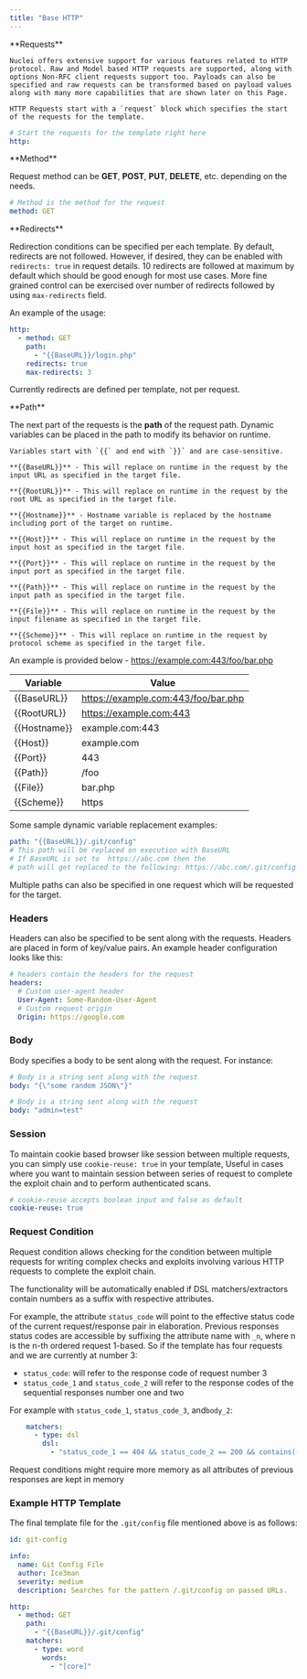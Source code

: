 ```yaml
---
title: "Base HTTP"
---
```

<Note>
**Requests**

    Nuclei offers extensive support for various features related to HTTP protocol. Raw and Model based HTTP requests are supported, along with options Non-RFC client requests support too. Payloads can also be specified and raw requests can be transformed based on payload values along with many more capabilities that are shown later on this Page.

    HTTP Requests start with a `request` block which specifies the start of the requests for the template.
</Note>

```yaml
# Start the requests for the template right here
http:
```

<Note>
**Method**

Request method can be **GET**, **POST**, **PUT**, **DELETE**, etc. depending on the needs.
</Note>

```yaml
# Method is the method for the request
method: GET
```

<Note>
**Redirects**

Redirection conditions can be specified per each template. By default, redirects are not followed. However, if desired, they can be enabled with `redirects: true` in request details. 10 redirects are followed at maximum by default which should be good enough for most use cases. More fine grained control can be exercised over number of redirects followed by using `max-redirects` field.
</Note>

An example of the usage:

```yaml
http:
  - method: GET
    path:
      - "{{BaseURL}}/login.php"
    redirects: true
    max-redirects: 3
```

<Warning>Currently redirects are defined per template, not per request.</Warning>

<Note>
**Path**

The next part of the requests is the **path** of the request path. Dynamic variables can be placed in the path to modify its behavior on runtime.

    Variables start with `{{` and end with `}}` and are case-sensitive.

    **{{BaseURL}}** - This will replace on runtime in the request by the input URL as specified in the target file.

    **{{RootURL}}** - This will replace on runtime in the request by the root URL as specified in the target file.

    **{{Hostname}}** - Hostname variable is replaced by the hostname including port of the target on runtime.

    **{{Host}}** - This will replace on runtime in the request by the input host as specified in the target file.

    **{{Port}}** - This will replace on runtime in the request by the input port as specified in the target file.

    **{{Path}}** - This will replace on runtime in the request by the input path as specified in the target file.

    **{{File}}** - This will replace on runtime in the request by the input filename as specified in the target file.

    **{{Scheme}}** - This will replace on runtime in the request by protocol scheme as specified in the target file.

</Note>

An example is provided below - https://example.com:443/foo/bar.php

| Variable     | Value                               |
|--------------|-------------------------------------|
| \{\{BaseURL\}\}  | https://example.com:443/foo/bar.php |
| \{\{RootURL\}\}  | https://example.com:443             |
| \{\{Hostname\}\} | example.com:443                     |
| \{\{Host\}\}     | example.com                         |
| \{\{Port\}\}     | 443                                 |
| \{\{Path\}\}     | /foo                                |
| \{\{File\}\}     | bar.php                             |
| \{\{Scheme\}\}   | https                               |


Some sample dynamic variable replacement examples:

```yaml
path: "{{BaseURL}}/.git/config"
# This path will be replaced on execution with BaseURL
# If BaseURL is set to  https://abc.com then the
# path will get replaced to the following: https://abc.com/.git/config
```

Multiple paths can also be specified in one request which will be requested for the target.

### Headers

Headers can also be specified to be sent along with the requests. Headers are placed in form of key/value pairs. An example header configuration looks like this:

```yaml
# headers contain the headers for the request
headers:
  # Custom user-agent header
  User-Agent: Some-Random-User-Agent
  # Custom request origin
  Origin: https://google.com
```

### Body

Body specifies a body to be sent along with the request. For instance:

```yaml
# Body is a string sent along with the request
body: "{\"some random JSON\"}"

# Body is a string sent along with the request
body: "admin=test"
```

### Session

To maintain cookie based browser like session between multiple requests, you can simply use `cookie-reuse: true` in your template, Useful in cases where you want to maintain session between series of request to complete the exploit chain and to perform authenticated scans. 

```yaml
# cookie-reuse accepts boolean input and false as default
cookie-reuse: true
```

### Request Condition

Request condition allows checking for the condition between multiple requests for writing complex checks and exploits involving various HTTP requests to complete the exploit chain.

The functionality will be automatically enabled if DSL matchers/extractors contain numbers as a suffix with respective attributes.

For example, the attribute `status_code` will point to the effective status code of the current request/response pair in elaboration. Previous responses status codes are accessible by suffixing the attribute name with `_n`, where n is the n-th ordered request 1-based. So if the template has four requests and we are currently at number 3:
- `status_code`: will refer to the response code of request number 3
- `status_code_1` and `status_code_2` will refer to the response codes of the sequential responses number one and two 

For example with `status_code_1`, `status_code_3`, and`body_2`:

```yaml
    matchers:
      - type: dsl
        dsl:
          - "status_code_1 == 404 && status_code_2 == 200 && contains((body_2), 'secret_string')"
```
<Note>Request conditions might require more memory as all attributes of previous responses are kept in memory</Note>

### **Example HTTP Template**

The final template file for the `.git/config` file mentioned above is as follows:

```yaml
id: git-config

info:
  name: Git Config File
  author: Ice3man
  severity: medium
  description: Searches for the pattern /.git/config on passed URLs.

http:
  - method: GET
    path:
      - "{{BaseURL}}/.git/config"
    matchers:
      - type: word
        words:
          - "[core]"
```



